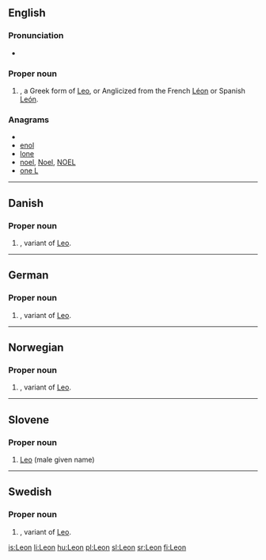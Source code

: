 {{also|leon|león|León|Léon}}
==English==

===Pronunciation===
* {{audio|en-us-leon.ogg|Audio (US)}}

===Proper noun===
{{en-proper noun}}

# {{given name|male|from=Latin}}, a Greek form of [[Leo]], or Anglicized from the French [[Léon]] or Spanish [[León]].

===Anagrams===
* {{alphagram|elno}}
* [[enol#English|enol]]
* [[lone#English|lone]]
* [[noel#English|noel]], [[Noel#English|Noel]], [[NOEL#English|NOEL]]
* [[one L#English|one L]]


----

==Danish==

===Proper noun===
{{infl|da|proper noun}}

# {{given name|male|lang=da}}, variant of [[Leo]].

----

==German==

===Proper noun===
{{infl|de|proper noun}}

# {{given name|male|lang=de}}, variant of [[Leo]].

----

==Norwegian==

===Proper noun===
{{infl|no|proper noun}}

# {{given name|male|lang=no}}, variant of [[Leo]].

----

==Slovene==

===Proper noun===
{{infl|sl|proper noun}}

# [[Leo]] (male given name)

{{tbot entry|Slovene|Leo|2009|May|sl}}

----

==Swedish==

===Proper noun===
{{infl|sv|proper noun}}

# {{given name|male|lang=sv}}, variant of [[Leo]].

[[is:Leon]]
[[li:Leon]]
[[hu:Leon]]
[[pl:Leon]]
[[sl:Leon]]
[[sr:Leon]]
[[fi:Leon]]